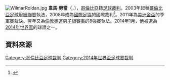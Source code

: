 {{noteTA
|G1=足球
}}
{{Infobox football official
| name                = 韋馬·勞當<br/>Wilmar Roldán
| birth_date          = {{Birth date and age|1980|1|24|df=y}}
| birth_place     = [[哥倫比亞|哥倫比亞]][[雷梅迪奧斯_(安蒂奧基亞省)|雷梅迪奧斯]]
| years1              = 2003年-
| league1             = [[哥倫比亞足球甲級聯賽|哥倫比亞足球甲級聯賽]]
| role1               = [[足球裁判|球證]]
| internationalyears1 = 2008年–
| confederation1      = [[FIFA|FIFA]]國際裁判
| internationalrole1  = 球證
}}
[[File:WilmarRoldan.jpg|thumb]]
'''韋馬·勞當'''（{{lang|en|Wilmar Roldán}}，{{bd|1980年|1月24日|||}}），[[哥倫比亞|哥倫比亞]]籍[[足球裁判|足球裁判]]。2003年起替[[哥倫比亞足球甲級聯賽|哥倫比亞足球甲級聯賽]]執法，2008年成為[[國際足協|國際足協]]的國際裁判<ref>{{Cite web |url=http://worldreferee.com/site/copy.php?linkID=1564&linkType=referee&contextType=bio |title=Wilmar Roldan |accessdate=2014-06-08 |archive-date=2014-04-29 |archive-url=https://web.archive.org/web/20140429045221/http://worldreferee.com/site/copy.php?linkID=1564&linkType=referee&contextType=bio |dead-url=no }}</ref>。2011年為[[2011年美洲金盃|美洲金盃]]的季軍賽裁決。翌年又為[[2012年夏季奧林匹克運動會足球比賽|倫敦奧運男子組賽事]]的8強賽執法。2014年1月，他被選為[[2014年世界盃足球賽|2014年世界盃]]的球證之一。

==資料來源==
{{reflist}}

[[Category:哥倫比亞足球裁判|Category:哥倫比亞足球裁判]]
[[Category:2014年世界盃足球賽裁判|Category:2014年世界盃足球賽裁判]]